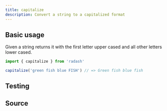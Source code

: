 ```yaml
---
title: capitalize
description: Convert a string to a capitalized format
---
```



## Basic usage

Given a string returns it with the first letter upper cased and all other letters lower cased.

```ts
import { capitalize } from 'radash'

capitalize('green fish blue FISH') // => Green fish blue fish
```

## Testing

<TestingLinkAndPreview module="string" func="capitalize" />

## Source

<SourceLinkAndPreview module="string" func="capitalize" />